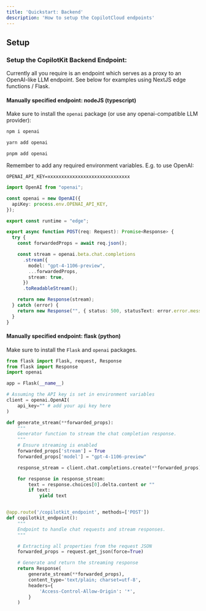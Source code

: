 ```yaml
---
title: 'Quickstart: Backend'
description: 'How to setup the CopilotCloud endpoints'
---
```


## Setup

### Setup the CopilotKit Backend Endpoint:

  Currently all you require is an endpoint which serves as a proxy to an OpenAI-like LLM endpoint.
  See below for examples using NextJS edge functions / Flask.


#### Manually specified endpoint: nodeJS (typescript)

Make sure to install the `openai` package (or use any openai-compatible LLM provider):
<CodeGroup>
  ```bash npm
  npm i openai
  ``` 
  ```bash yarn
  yarn add openai
  ```
  ```bash pnpm
  pnpm add openai
  ```
</CodeGroup>

Remember to add any required environment variables. E.g. to use OpenAI:
```env .env.local
OPENAI_API_KEY=xxxxxxxxxxxxxxxxxxxxxxxxxxxxxx
```
      
```ts /api/copilotkit/openai/route.ts (NextJS)
import OpenAI from "openai";

const openai = new OpenAI({
  apiKey: process.env.OPENAI_API_KEY,
});

export const runtime = "edge";

export async function POST(req: Request): Promise<Response> {
  try {
    const forwardedProps = await req.json();

    const stream = openai.beta.chat.completions
      .stream({
        model: "gpt-4-1106-preview",
        ...forwardedProps,
        stream: true,
      })
      .toReadableStream();

    return new Response(stream);
  } catch (error) {
    return new Response("", { status: 500, statusText: error.error.message });
  }
}
```


#### Manually specified endpoint: flask (python)

Make sure to install the `Flask` and `openai` packages.


```python
from flask import Flask, request, Response
from flask import Response
import openai

app = Flask(__name__)

# Assuming the API key is set in environment variables
client = openai.OpenAI(
    api_key="" # add your api key here
)

def generate_stream(**forwarded_props):
    """
    Generator function to stream the chat completion response.
    """
    # Ensure streaming is enabled
    forwarded_props['stream'] = True
    forwarded_props['model'] = "gpt-4-1106-preview"

    response_stream = client.chat.completions.create(**forwarded_props)

    for response in response_stream:
        text = response.choices[0].delta.content or ""
        if text:
            yield text


@app.route('/copilotkit_endpoint', methods=['POST'])
def copilotkit_endpoint():
    """
    Endpoint to handle chat requests and stream responses.
    """

    # Extracting all properties from the request JSON
    forwarded_props = request.get_json(force=True)

    # Generate and return the streaming response
    return Response(
        generate_stream(**forwarded_props),
        content_type='text/plain; charset=utf-8',
        headers={
            'Access-Control-Allow-Origin': '*',
        }
    )
```

